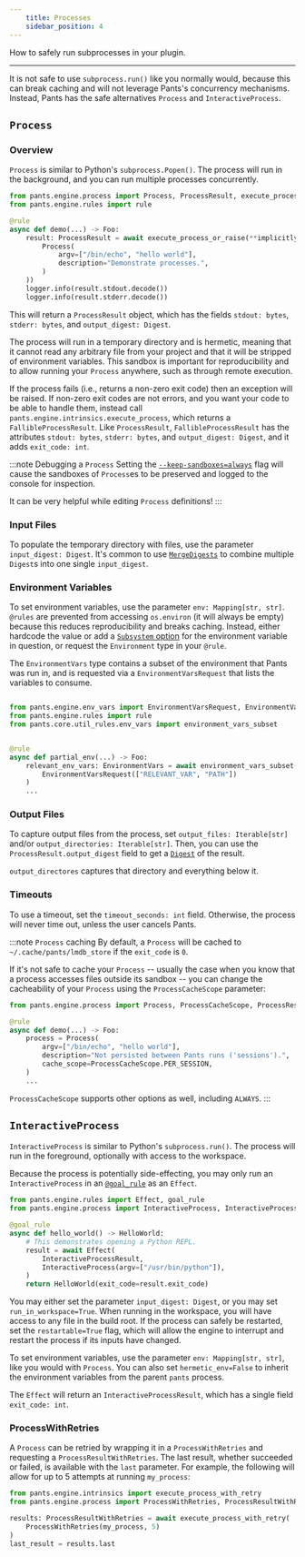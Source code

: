 ```yaml
---
    title: Processes
    sidebar_position: 4
---
```


How to safely run subprocesses in your plugin.

---

It is not safe to use `subprocess.run()` like you normally would, because this can break caching and will not leverage Pants's concurrency mechanisms. Instead, Pants has the safe alternatives  `Process` and `InteractiveProcess`.

## `Process`

### Overview

`Process` is similar to Python's `subprocess.Popen()`. The process will run in the background, and you can run multiple processes concurrently.

```python
from pants.engine.process import Process, ProcessResult, execute_process_or_raise
from pants.engine.rules import rule

@rule
async def demo(...) -> Foo:
    result: ProcessResult = await execute_process_or_raise(**implicitly(
        Process(
            argv=["/bin/echo", "hello world"],
            description="Demonstrate processes.",
        )
    ))
    logger.info(result.stdout.decode())
    logger.info(result.stderr.decode())
```

This will return a `ProcessResult` object, which has the fields `stdout: bytes`, `stderr: bytes`, and `output_digest: Digest`.

The process will run in a temporary directory and is hermetic, meaning that it cannot read any arbitrary file from your project and that it will be stripped of environment variables. This sandbox is important for reproducibility and to allow running your `Process` anywhere, such as through remote execution.

If the process fails (i.e., returns a non-zero exit code) then an exception will be raised. If non-zero exit codes are not errors, and you want your code to be able to handle them, instead call `pants.engine.intrinsics.execute_process`, which returns a `FallibleProcessResult`. Like `ProcessResult`, `FallibleProcessResult` has the attributes `stdout: bytes`, `stderr: bytes`, and `output_digest: Digest`, and it adds `exit_code: int`.

:::note Debugging a `Process`
Setting the [`--keep-sandboxes=always`](./tips-and-debugging.mdx#debugging-look-inside-the-chroot) flag will cause the sandboxes of `Process`es to be preserved and logged to the console for inspection.

It can be very helpful while editing `Process` definitions!
:::

### Input Files

To populate the temporary directory with files, use the parameter `input_digest: Digest`. It's common to use [`MergeDigests`](./file-system.mdx) to combine multiple `Digest`s into one single `input_digest`.

### Environment Variables

To set environment variables, use the parameter `env: Mapping[str, str]`. `@rules` are prevented from accessing `os.environ` (it will always be empty) because this reduces reproducibility and breaks caching. Instead, either hardcode the value or add a [`Subsystem` option](./options-and-subsystems.mdx) for the environment variable in question, or request the `Environment` type in your `@rule`.

The `EnvironmentVars` type contains a subset of the environment that Pants was run in, and is requested via a `EnvironmentVarsRequest` that lists the variables to consume.

```python

from pants.engine.env_vars import EnvironmentVarsRequest, EnvironmentVars
from pants.engine.rules import rule
from pants.core.util_rules.env_vars import environment_vars_subset


@rule
async def partial_env(...) -> Foo:
    relevant_env_vars: EnvironmentVars = await environment_vars_subset(
        EnvironmentVarsRequest(["RELEVANT_VAR", "PATH"])
    )
    ...
```

### Output Files

To capture output files from the process, set `output_files: Iterable[str]` and/or `output_directories: Iterable[str]`. Then, you can use the `ProcessResult.output_digest` field to get a [`Digest`](./file-system.mdx) of the result.

`output_directores` captures that directory and everything below it.

### Timeouts

To use a timeout, set the `timeout_seconds: int` field. Otherwise, the process will never time out, unless the user cancels Pants.

:::note `Process` caching
By default, a `Process` will be cached to `~/.cache/pants/lmdb_store` if the `exit_code` is `0`.

If it's not safe to cache your `Process` -- usually the case when you know that a process accesses files outside its sandbox -- you can change the cacheability of your `Process` using the `ProcessCacheScope` parameter:

```python
from pants.engine.process import Process, ProcessCacheScope, ProcessResult

@rule
async def demo(...) -> Foo:
    process = Process(
        argv=["/bin/echo", "hello world"],
        description="Not persisted between Pants runs ('sessions').",
        cache_scope=ProcessCacheScope.PER_SESSION,
    )
    ...
```

`ProcessCacheScope` supports other options as well, including `ALWAYS`.
:::

## `InteractiveProcess`

`InteractiveProcess` is similar to Python's `subprocess.run()`. The process will run in the foreground, optionally with access to the workspace.

Because the process is potentially side-effecting, you may only run an `InteractiveProcess` in an [`@goal_rule`](./goal-rules.mdx) as an `Effect`.

```python
from pants.engine.rules import Effect, goal_rule
from pants.engine.process import InteractiveProcess, InteractiveProcessResult

@goal_rule
async def hello_world() -> HelloWorld:
    # This demonstrates opening a Python REPL.
    result = await Effect(
        InteractiveProcessResult,
        InteractiveProcess(argv=["/usr/bin/python"]),
    )
    return HelloWorld(exit_code=result.exit_code)
```

You may either set the parameter `input_digest: Digest`, or you may set `run_in_workspace=True`. When running in the workspace, you will have access to any file in the build root. If the process can safely be restarted, set the `restartable=True` flag, which will allow the engine to interrupt and restart the process if its inputs have changed.

To set environment variables, use the parameter `env: Mapping[str, str]`, like you would with `Process`. You can also set `hermetic_env=False` to inherit the environment variables from the parent `pants` process.

The `Effect` will return an `InteractiveProcessResult`, which has a single field `exit_code: int`.

### ProcessWithRetries

A `Process` can be retried by wrapping it in a `ProcessWithRetries` and requesting a `ProcessResultWithRetries`. The last result, whether succeeded or failed, is available with the `last` parameter. For example, the following will allow for up to 5 attempts at running `my_process`:

```python
from pants.engine.intrinsics import execute_process_with_retry
from pants.engine.process import ProcessWithRetries, ProcessResultWithRetries

results: ProcessResultWithRetries = await execute_process_with_retry(
    ProcessWithRetries(my_process, 5)
)
last_result = results.last
```
